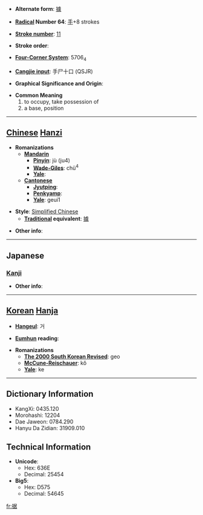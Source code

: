 * '''Alternate form''': [[據]]

* '''[[Wiktionary:Chinese radical index| Radical]] Number 64''': [[Wiktionary:Chinese radical index 手|手]]+8 strokes

* '''[[Wiktionary:Chinese total strokes index|Stroke number]]''': [[Wiktionary:Chinese total strokes index 11|11]]

* '''Stroke order''': 

* '''[[Wiktionary:Chinese four corner index|Four-Corner System]]''': 5706<sub>4</sub>

* '''[[Wiktionary:Chinese Cangjie index|Cangjie input]]''': 手尸十口 (QSJR)

* '''Graphical Significance and Origin''': 

* '''Common Meaning'''
*#to occupy, take possession of
*# a base, position


----

== [[Chinese]] [[Hanzi]] ==

* '''Romanizations'''
** '''[[Mandarin]]'''
*** '''[[Pinyin]]''': jù (ju4)
*** '''[[Wade-Giles]]''': chü<sup>4</sup>
*** '''[[Yale]]''': 
** '''[[Cantonese]]'''
*** '''[[Jyutping]]''':
*** '''[[Penkyamp]]''': 
*** '''[[Yale]]''': geui1

* '''Style''': [[Simplified Chinese]] 
** '''[[Traditional Chinese|Traditional]] equivalent''': [[據]]

* '''Other info''': 

----

==Japanese==
===[[Kanji]]===
{{kanji|on readings=[[きょ]] (kyo)
|kun readings=[[すえる]] (sueru), [[すえ]] (sue)
}}

* '''Other info''':  

----

== [[Korean]] [[Hanja]] ==

* '''[[Hangeul]]''': 거

* '''[[Eumhun]] reading''': 

* '''Romanizations'''
** '''[[The 2000 South Korean Revised Romanization|The 2000 South Korean Revised]]''': geo
** '''[[McCune-Reischauer]]''': kŏ
** '''[[Yale]]''': ke

----

== Dictionary Information ==

* KangXi: 0435.120
* Morohashi: 12204
* Dae Jaweon: 0784.290
* Hanyu Da Zidian: 31909.010

== Technical Information ==

* '''Unicode''':
** Hex: 636E
** Decimal: 25454
* '''Big5''':
** Hex: D575
** Decimal: 54645

[[fr:据]]